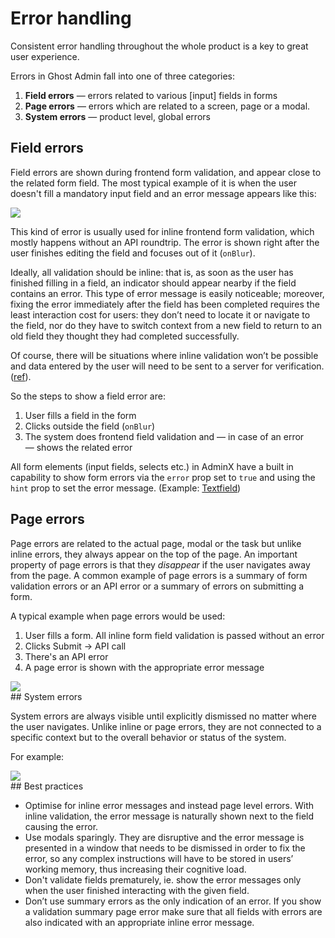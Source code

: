 
<Meta title="Foundations / Error handling" />

<div className="sb-doc">

# Error handling

<p className='excerpt'>Consistent error handling throughout the whole product is a key to great user experience.</p>

Errors in Ghost Admin fall into one of three categories:

1. **Field errors** &mdash; errors related to various [input] fields in forms
2. **Page errors** &mdash; errors which are related to a screen, page or a modal.
3. **System errors** &mdash; product level, global errors

## Field errors

Field errors are shown during frontend form validation, and appear close to the related form field. The most typical example of it is when the user doesn't fill a mandatory input field and an error message appears like this:

<img src={SBLocalError} className='small' />

This kind of error is usually used for inline frontend form validation, which mostly happens without an API roundtrip. The error is shown right after the user finishes editing the field and focuses out of it (`onBlur`).

Ideally, all validation should be inline: that is, as soon as the user has finished filling in a field, an indicator should appear nearby if the field contains an error. This type of error message is easily noticeable; moreover, fixing the error immediately after the field has been completed requires the least interaction cost for users: they don’t need to locate it or navigate to the field, nor do they have to switch context from a new field to return to an old field they thought they had completed successfully.

Of course, there will be situations where inline validation won’t be possible and data entered by the user will need to be sent to a server for verification. ([ref](https://www.nngroup.com/articles/errors-forms-design-guidelines/)).

So the steps to show a field error are:

1. User fills a field in the form
2. Clicks outside the field (`onBlur`)
3. The system does frontend field validation and — in case of an error — shows the related error

All form elements (input fields, selects etc.) in AdminX have a built in capability to show form errors via the `error` prop set to `true` and using the `hint` prop to set the error message. (Example: [Textfield](/story/global-form-textfield--error))

## Page errors

Page errors are related to the actual page, modal or the task but unlike inline errors, they always appear on the top of the page. An important property of page errors is that they _disappear_ if the user navigates away from the page. A common example of page errors is a summary of form validation errors or an API error or a summary of errors on submitting a form.

A typical example when page errors would be used:

1. User fills a form. All inline form field validation is passed without an error
2. Clicks Submit &rarr; API call
3. There's an API error
4. A page error is shown with the appropriate error message

</div>

<div className="sb-wide">
<img src={SBPageError} />
</div>

<div className="sb-doc">
## System errors

System errors are always visible until explicitly dismissed no matter where the user navigates. Unlike inline or page errors, they are not connected to a specific context but to the overall behavior or status of the system.

For example:
</div>

<div className="sb-wide">
<img src={SBGlobalError} />
</div>


<div className="sb-doc">
## Best practices

- Optimise for inline error messages and instead page level errors. With inline validation, the error message is naturally shown next to the field causing the error.
- Use modals sparingly. They are disruptive and the error message is presented in a window that needs to be dismissed in order to fix the error, so any complex instructions will have to be stored in users’ working memory, thus increasing their cognitive load.
- Don't validate fields prematurely, ie. show the error messages only when the user finished interacting with the given field.
- Don’t use summary errors as the only indication of an error. If you show a validation summary page error make sure that all fields with errors are also indicated with an appropriate inline error message.

</div>
